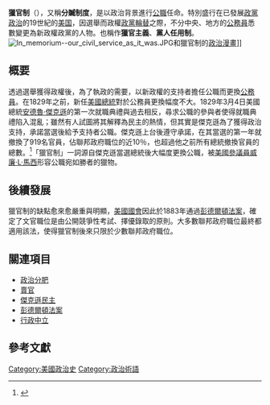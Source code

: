 {{单一来源|time=2022-4-14}}
'''獵官制'''（{{lang-en|Spoils system}}），又稱'''分贓制度'''，是以政治背景進行[[公職|公職]]任命。特別盛行在已發展[[政黨政治|政黨政治]]的19世紀的[[美国|美国]]，因選舉而政權[[政黨輪替|政黨輪替]]之際，不分中央、地方的[[公務員|公務員]]悉數變更為新政權政黨的人物。也稱作'''獵官主義'''、'''黨人任用制'''。
[[File:In_memorium--our_civil_service_as_it_was.JPG|thumb]]和獵官制的[[政治漫畫|政治漫畫]]]]

== 概要 ==
透過選舉獲得政權後，為了執政的需要，以新政權的支持者擔任公職而更換[[公務員|公務員]]。在1829年之前，新任[[美國總統|美國總統]]對於公務員更換幅度不大。1829年3月4日美國總統[[安德魯·傑克遜|安德魯·傑克遜]]的第一次就職典禮與過去相反，尋求公職的參與者使得就職典禮陷入混亂；雖然有人試圖將其解釋為民主的熱情，但其實是傑克遜為了獲得政治支持，承諾當選後給予支持者公職。傑克遜上台後遵守承諾，在其當選的第一年就撤換了919名官員，佔聯邦政府職位的近10％，也超過他之前所有總統撤換官員的總數。<ref name="Howe2007">{{cite book|author=Daniel Walker Howe|title=''What Hath God Wrought: The Transformation of America, 1815-1848''|url=https://books.google.com/books?id=jewRDAAAQBAJ&pg=PA333| date=2007-10-29|publisher=Oxford University Press| isbn=978-0-19-507894-7|pages=333}}</ref>「獵官制」一詞源自傑克遜當選總統後大幅度更換公職，被[[美國參議員|美國參議員]][[威廉·L·馬西|威廉·L·馬西]]形容公職宛如勝者的獵物。

==後續發展==
{{无来源章节}}
獵官制的缺點愈來愈嚴重與明顯，[[美國國會|美國國會]]因此於1883年通過[[彭德爾頓法案|彭德爾頓法案]]，確定了文官職位是由公開競爭性考試、擇優錄取的原則。大多數聯邦政府職位最終都適用該法，使得獵官制後來只限於少數聯邦政府職位。

== 關連項目 ==
* [[政治分肥|政治分肥]]
* [[賣官|賣官]]
* [[傑克遜民主|傑克遜民主]]
* [[彭德爾頓法案|彭德爾頓法案]]
* [[行政中立|行政中立]]

==參考文獻==
{{Reflist}}

[[Category:美國政治史|Category:美國政治史]]
[[Category:政治術語|Category:政治術語]]
